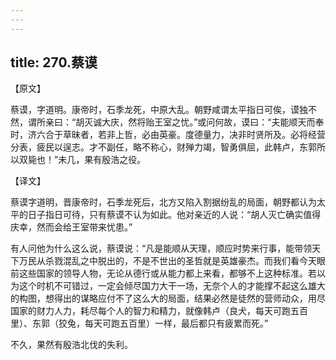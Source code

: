 ```yaml
---
---
---
```

title: 270.蔡谟
---



【原文】

蔡谟，字道明。康帝时，石季龙死，中原大乱。朝野咸谓太平指日可俟，谟独不然，谓所亲曰：“胡灭诚大庆，然将贻王室之忧。”或问何故，谟曰：“夫能顺天而奉时，济六合于草昧者，若非上哲，必由英豪。度德量力，决非时贤所及。必将经营分表，疲民以逞志。才不副任，略不称心，财殚力竭，智勇俱屈，此韩卢，东郭所以双毙也！”未几，果有殷浩之役。

【译文】

蔡谟字道明，晋康帝时，石季龙死后，北方又陷入割据纷乱的局面，朝野都认为太平的日子指日可待，只有蔡谟不认为如此。他对亲近的人说：“胡人灭亡确实值得庆幸，然而会给王室带来忧患。”

有人问他为什么这么说，蔡谟说：“凡是能顺从天理，顺应时势来行事，能带领天下万民从杀戮混乱之中脱出的，不是不世出的圣哲就是英雄豪杰。而我们看今天眼前这些国家的领导人物，无论从德行或从能力都上来看，都够不上这种标准。若以为这个时机不可错过，一定会倾尽国力大干一场，无奈个人的才能撑不起这么雄大的构图，想得出的谋略应付不了这么大的局面，结果必然是徒然的营师动众，用尽国家的财力人力，耗尽每个人的智力和精力，就像韩卢（良犬，每天可跑五百里）、东郭（狡兔，每天可跑五百里）一样，最后都只有疲累而死。”

不久，果然有殷浩北伐的失利。